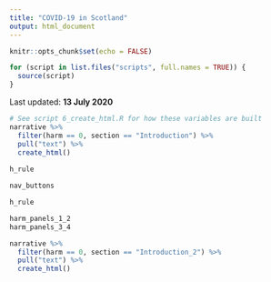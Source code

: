 ---
title: "COVID-19 in Scotland"
output: html_document
---

```{r setup, include=FALSE}
knitr::opts_chunk$set(echo = FALSE)

for (script in list.files("scripts", full.names = TRUE)) {
  source(script)
}
```

<!-- Last updated: **`r format.Date(Sys.Date(), "%d %B %Y")`** -->
Last updated: **13 July 2020**

```{r}
# See script 6_create_html.R for how these variables are built
narrative %>%
  filter(harm == 0, section == "Introduction") %>%
  pull("text") %>%
  create_html()
  
h_rule

nav_buttons

h_rule

harm_panels_1_2
harm_panels_3_4

narrative %>%
  filter(harm == 0, section == "Introduction_2") %>%
  pull("text") %>%
  create_html()
```
